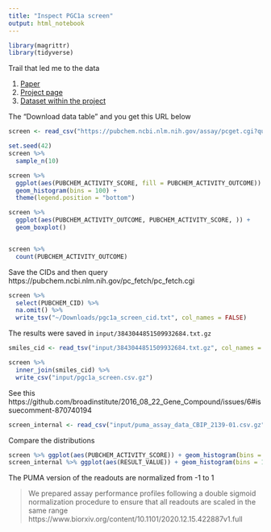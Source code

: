 ```yaml
---
title: "Inspect PGC1a screen"
output: html_notebook
---
```


```r
library(magrittr)
library(tidyverse)
```


Trail that led me to the data

1. [Paper](https://www.cell.com/cell/fulltext/S0092-8674(17)30249-0#secsectitle0075)
2. [Project page](https://pubchem.ncbi.nlm.nih.gov/bioassay/651721)
3. [Dataset within the project](https://pubchem.ncbi.nlm.nih.gov/bioassay/651723#section=Data-Table)

The "Download data table" and you get this URL below

```r
screen <- read_csv("https://pubchem.ncbi.nlm.nih.gov/assay/pcget.cgi?query=download&record_type=datatable&actvty=all&response_type=save&aid=651723")
```

```r
set.seed(42)
screen %>% 
  sample_n(10)
```


```r
screen %>%
  ggplot(aes(PUBCHEM_ACTIVITY_SCORE, fill = PUBCHEM_ACTIVITY_OUTCOME)) + 
  geom_histogram(bins = 100) + 
  theme(legend.position = "bottom")

screen %>%
  ggplot(aes(PUBCHEM_ACTIVITY_OUTCOME, PUBCHEM_ACTIVITY_SCORE, )) + 
  geom_boxplot()


screen %>%
  count(PUBCHEM_ACTIVITY_OUTCOME)
```

Save the CIDs and then query https://pubchem.ncbi.nlm.nih.gov/pc_fetch/pc_fetch.cgi

```r
screen %>%
  select(PUBCHEM_CID) %>%
  na.omit() %>%
  write_tsv("~/Downloads/pgc1a_screen_cid.txt", col_names = FALSE)
```

The results were saved in `input/3843044851509932684.txt.gz`

```r
smiles_cid <- read_tsv("input/3843044851509932684.txt.gz", col_names = c("PUBCHEM_CID", "CBP_SMILES"))
```
```r
screen %>%
  inner_join(smiles_cid) %>%
  write_csv("input/pgc1a_screen.csv.gz")
```
See this
https://github.com/broadinstitute/2016_08_22_Gene_Compound/issues/6#issuecomment-870740194

```r
screen_internal <- read_csv("input/puma_assay_data_CBIP_2139-01.csv.gz")
```
Compare the distributions

```r
screen %>% ggplot(aes(PUBCHEM_ACTIVITY_SCORE)) + geom_histogram(bins = 100)
screen_internal %>% ggplot(aes(RESULT_VALUE)) + geom_histogram(bins = 100)
```
The PUMA version of the readouts are  normalized from -1 to 1

> We prepared assay performance profiles following a double sigmoid normalization procedure to ensure that all readouts are scaled in the same range
> https://www.biorxiv.org/content/10.1101/2020.12.15.422887v1.full
